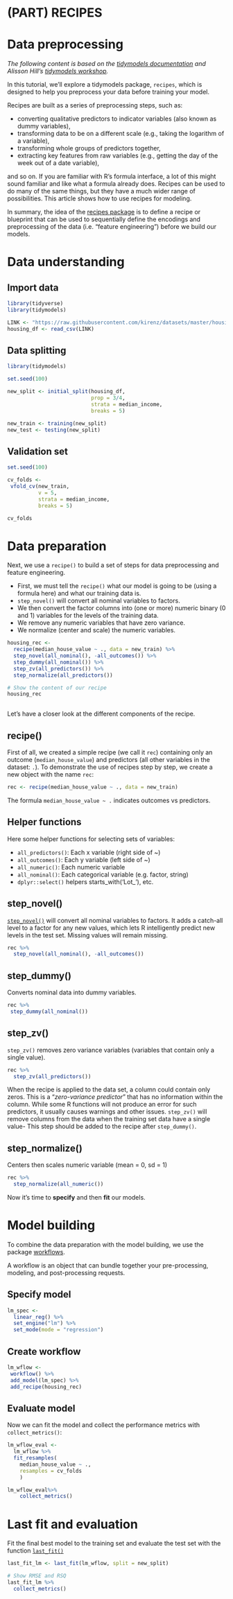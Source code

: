 # (PART) RECIPES {-} 

# Data preprocessing

*The following content is based on the [tidymodels documentation](https://www.tidymodels.org/start/recipes/) and Alisson Hill's [tidymodels workshop](https://alison.rbind.io/tags/tidymodels/).*

In this tutorial, we’ll explore a tidymodels package, `recipes`, which is designed to help you preprocess your data before training your model. 

Recipes are built as a series of preprocessing steps, such as:

* converting qualitative predictors to indicator variables (also known as dummy variables),
* transforming data to be on a different scale (e.g., taking the logarithm of a variable),
* transforming whole groups of predictors together,
* extracting key features from raw variables (e.g., getting the day of the week out of a date variable),

and so on. If you are familiar with R’s formula interface, a lot of this might sound familiar and like what a formula already does. Recipes can be used to do many of the same things, but they have a much wider range of possibilities. This article shows how to use recipes for modeling.

In summary, the idea of the [recipes package](https://recipes.tidymodels.org) is to define a recipe or blueprint that can be used to sequentially define the encodings and preprocessing of the data (i.e. “feature engineering”) before we build our models.

# Data understanding

## Import data

```r
library(tidyverse)
library(tidymodels)

LINK <- "https://raw.githubusercontent.com/kirenz/datasets/master/housing.csv"
housing_df <- read_csv(LINK)

```

## Data splitting

```r
library(tidymodels)

set.seed(100)

new_split <- initial_split(housing_df, 
                           prop = 3/4, 
                           strata = median_income, 
                           breaks = 5)

new_train <- training(new_split) 
new_test <- testing(new_split)

```

## Validation set

```r

set.seed(100)

cv_folds <-
 vfold_cv(new_train, 
          v = 5, 
          strata = median_income,
          breaks = 5) 

cv_folds

```


# Data preparation

Next, we use a `recipe()` to build a set of steps for data preprocessing and feature engineering.

* First, we must tell the `recipe()` what our model is going to be (using a formula here) and what our training data is.
* `step_novel()` will convert all nominal variables to factors.
* We then convert the factor columns into (one or more) numeric binary (0 and 1) variables for the levels of the training data.
* We remove any numeric variables that have zero variance.
* We normalize (center and scale) the numeric variables. 



```r

housing_rec <-
  recipe(median_house_value ~ ., data = new_train) %>%
  step_novel(all_nominal(), -all_outcomes()) %>%
  step_dummy(all_nominal()) %>%
  step_zv(all_predictors()) %>%
  step_normalize(all_predictors())

# Show the content of our recipe
housing_rec
  
```


Let's have a closer look at the different components of the recipe.

## recipe()

First of all, we created a simple recipe (we call it `rec`) containing only an outcome (`median_house_value`) and predictors (all other variables in the dataset: `.`). To demonstrate the use of recipes step by step, we create a new object with the name `rec`:

```r

rec <- recipe(median_house_value ~ ., data = new_train)

```

The formula `median_house_value ~ .` indicates outcomes vs predictors.

## Helper functions

Here some helper functions for selecting sets of variables:

* `all_predictors()`: Each x variable (right side of ~)
* `all_outcomes()`: Each y variable (left side of ~)
* `all_numeric()`: Each numeric variable
* `all_nominal()`: Each categorical variable (e.g. factor, string)
* `dplyr::select()` helpers starts_with('Lot_'), etc.


## step_novel()

[`step_novel()`](https://recipes.tidymodels.org/reference/step_novel.html) will convert all nominal variables to factors. It adds a catch-all level to a factor for any new values, which lets R intelligently predict new levels in the test set. Missing values will remain missing.

```r

rec %>%
  step_novel(all_nominal(), -all_outcomes())

```

## step_dummy()

Converts nominal data into dummy variables.

```r

rec %>%
 step_dummy(all_nominal())

```


## step_zv()

`step_zv()` removes zero variance variables (variables that contain only a single value). 

```r

rec %>%
  step_zv(all_predictors())

```

When the recipe is applied to the data set, a column could contain only zeros. This is a "*zero-variance predictor*" that has no information within the column. While some R functions will not produce an error for such predictors, it usually causes warnings and other issues. `step_zv()` will remove columns from the data when the training set data have a single value- This step should be added to the recipe after `step_dummy()`.

## step_normalize()

Centers then scales numeric variable (mean = 0, sd = 1)

```r

rec %>%
  step_normalize(all_numeric())

```

Now it's time to **specify** and then **fit** our models. 







# Model building

To combine the data preparation with the model building, we use the package [workflows](https://workflows.tidymodels.org). 

A workflow is an object that can bundle together your pre-processing, modeling, and post-processing requests. 

## Specify model

```r

lm_spec <- 
  linear_reg() %>% 
  set_engine("lm") %>% 
  set_mode(mode = "regression")

```


## Create workflow


```r

lm_wflow <-
 workflow() %>%
 add_model(lm_spec) %>% 
 add_recipe(housing_rec)

```

## Evaluate model

Now we can fit the model and collect the performance metrics with `collect_metrics()`:



```r


lm_wflow_eval <- 
  lm_wflow %>% 
  fit_resamples(
    median_house_value ~ ., 
    resamples = cv_folds
    ) 

lm_wflow_eval%>% 
    collect_metrics()

```


# Last fit and evaluation 

Fit the final best model to the training set and evaluate the test set with the function [`last_fit()`](https://tune.tidymodels.org/reference/last_fit.html)


```r

last_fit_lm <- last_fit(lm_wflow, split = new_split)

# Show RMSE and RSQ
last_fit_lm %>% 
  collect_metrics()

```
